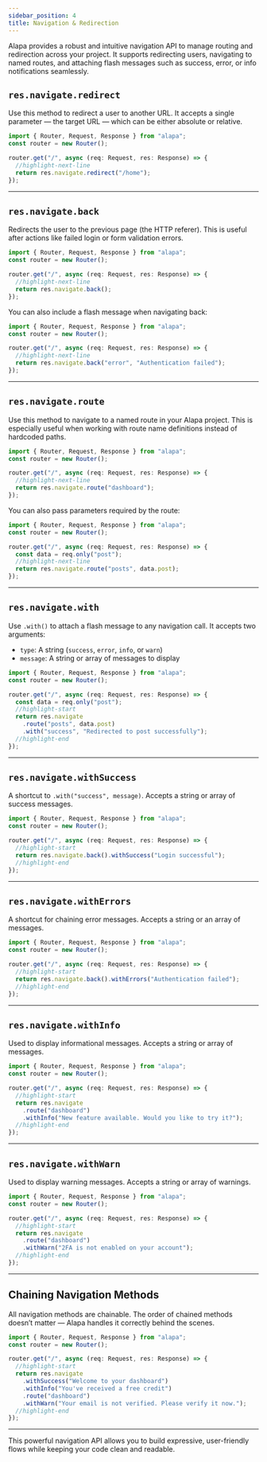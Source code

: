 ```yaml
---
sidebar_position: 4
title: Navigation & Redirection
---
```


Alapa provides a robust and intuitive navigation API to manage routing and redirection across your project.
It supports redirecting users, navigating to named routes, and attaching flash messages such as success,
error, or info notifications seamlessly.

## `res.navigate.redirect`

Use this method to redirect a user to another URL. It accepts a single parameter — the target URL — which can
be either absolute or relative.

<CodeScreen title="src/app/account/router.ts">

```typescript
import { Router, Request, Response } from "alapa";
const router = new Router();

router.get("/", async (req: Request, res: Response) => {
  //highlight-next-line
  return res.navigate.redirect("/home");
});
```

</CodeScreen>

---

## `res.navigate.back`

Redirects the user to the previous page (the HTTP referer).
This is useful after actions like failed login or form validation errors.

<CodeScreen title="src/app/account/router.ts">

```typescript
import { Router, Request, Response } from "alapa";
const router = new Router();

router.get("/", async (req: Request, res: Response) => {
  //highlight-next-line
  return res.navigate.back();
});
```

</CodeScreen>

You can also include a flash message when navigating back:

<CodeScreen title="src/app/account/router.ts">

```typescript
import { Router, Request, Response } from "alapa";
const router = new Router();

router.get("/", async (req: Request, res: Response) => {
  //highlight-next-line
  return res.navigate.back("error", "Authentication failed");
});
```

</CodeScreen>

---

## `res.navigate.route`

Use this method to navigate to a named route in your Alapa project. This is especially useful when working with route name definitions instead of hardcoded paths.

<CodeScreen title="src/app/account/router.ts">

```typescript
import { Router, Request, Response } from "alapa";
const router = new Router();

router.get("/", async (req: Request, res: Response) => {
  //highlight-next-line
  return res.navigate.route("dashboard");
});
```

</CodeScreen>

You can also pass parameters required by the route:

<CodeScreen title="src/app/account/router.ts">

```typescript
import { Router, Request, Response } from "alapa";
const router = new Router();

router.get("/", async (req: Request, res: Response) => {
  const data = req.only("post");
  //highlight-next-line
  return res.navigate.route("posts", data.post);
});
```

</CodeScreen>

---

## `res.navigate.with`

Use `.with()` to attach a flash message to any navigation call. It accepts two arguments:

- `type`: A string (`success`, `error`, `info`, or `warn`)
- `message`: A string or array of messages to display

<CodeScreen title="src/app/account/router.ts">

```typescript
import { Router, Request, Response } from "alapa";
const router = new Router();

router.get("/", async (req: Request, res: Response) => {
  const data = req.only("post");
  //highlight-start
  return res.navigate
    .route("posts", data.post)
    .with("success", "Redirected to post successfully");
  //highlight-end
});
```

</CodeScreen>

---

## `res.navigate.withSuccess`

A shortcut to `.with("success", message)`. Accepts a string or array of success messages.

<CodeScreen title="src/app/account/router.ts">

```typescript
import { Router, Request, Response } from "alapa";
const router = new Router();

router.get("/", async (req: Request, res: Response) => {
  //highlight-start
  return res.navigate.back().withSuccess("Login successful");
  //highlight-end
});
```

</CodeScreen>

---

## `res.navigate.withErrors`

A shortcut for chaining error messages. Accepts a string or an array of messages.

<CodeScreen title="src/app/account/router.ts">

```typescript
import { Router, Request, Response } from "alapa";
const router = new Router();

router.get("/", async (req: Request, res: Response) => {
  //highlight-start
  return res.navigate.back().withErrors("Authentication failed");
  //highlight-end
});
```

</CodeScreen>

---

## `res.navigate.withInfo`

Used to display informational messages. Accepts a string or array of messages.

<CodeScreen title="src/app/account/router.ts">

```typescript
import { Router, Request, Response } from "alapa";
const router = new Router();

router.get("/", async (req: Request, res: Response) => {
  //highlight-start
  return res.navigate
    .route("dashboard")
    .withInfo("New feature available. Would you like to try it?");
  //highlight-end
});
```

</CodeScreen>

---

## `res.navigate.withWarn`

Used to display warning messages. Accepts a string or array of warnings.

<CodeScreen title="src/app/account/router.ts">

```typescript
import { Router, Request, Response } from "alapa";
const router = new Router();

router.get("/", async (req: Request, res: Response) => {
  //highlight-start
  return res.navigate
    .route("dashboard")
    .withWarn("2FA is not enabled on your account");
  //highlight-end
});
```

</CodeScreen>

---

## Chaining Navigation Methods

All navigation methods are chainable. The order of chained methods doesn’t matter — Alapa handles it correctly behind the scenes.

<CodeScreen title="src/app/account/router.ts">

```typescript
import { Router, Request, Response } from "alapa";
const router = new Router();

router.get("/", async (req: Request, res: Response) => {
  //highlight-start
  return res.navigate
    .withSuccess("Welcome to your dashboard")
    .withInfo("You've received a free credit")
    .route("dashboard")
    .withWarn("Your email is not verified. Please verify it now.");
  //highlight-end
});
```

</CodeScreen>

---

This powerful navigation API allows you to build expressive, user-friendly flows while keeping your code clean and readable.
